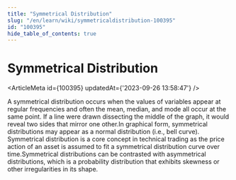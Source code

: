 ```yaml
---
title: "Symmetrical Distribution"
slug: "/en/learn/wiki/symmetricaldistribution-100395"
id: "100395"
hide_table_of_contents: true
---
```



# Symmetrical Distribution

<ArticleMeta id={100395} updatedAt={'2023-09-26 13:58:47'} />
<div className='border-solid border-b border-t-0 my-4 border-[var(--ifm-color-gray-300)]' />

A symmetrical distribution occurs when the values of variables appear at regular frequencies and often the mean, median, and mode all occur at the same point. If a line were drawn dissecting the middle of the graph, it would reveal two sides that mirror one other.In graphical form, symmetrical distributions may appear as a normal distribution (i.e., bell curve). Symmetrical distribution is a core concept in technical trading as the price action of an asset is assumed to fit a symmetrical distribution curve over time.Symmetrical distributions can be contrasted with asymmetrical distributions, which is a probability distribution that exhibits skewness or other irregularities in its shape.
